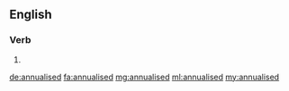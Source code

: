 ==English==

===Verb===
{{head|en}}

# {{en-past of|annualise}}

[[de:annualised]]
[[fa:annualised]]
[[mg:annualised]]
[[ml:annualised]]
[[my:annualised]]